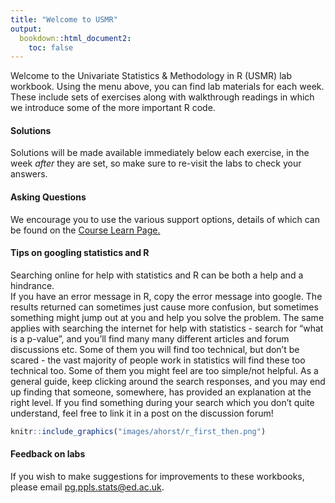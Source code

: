 ```yaml
---
title: "Welcome to USMR"
output: 
  bookdown::html_document2:
    toc: false
---
```


Welcome to the Univariate Statistics & Methodology in R (USMR) lab workbook. Using the menu above, you can find lab materials for each week. These include sets of exercises along with walkthrough readings in which we introduce some of the more important R code.  
 
#### Solutions   
Solutions will be made available immediately below each exercise, in the week *after* they are set, so make sure to re-visit the labs to check your answers.  
  
#### Asking Questions  
We encourage you to use the various support options, details of which can be found on the [Course Learn Page.](https://www.learn.ed.ac.uk/webapps/blackboard/content/listContentEditable.jsp?content_id=_6063517_1&course_id=_88064_1)

#### Tips on googling statistics and R

Searching online for help with statistics and R can be both a help and a hindrance.  
If you have an error message in R, copy the error message into google. The results returned can sometimes just cause more confusion, but sometimes something might jump out at you and help you solve the problem. The same applies with searching the internet for help with statistics - search for "what is a p-value", and you'll find many many different articles and forum discussions etc. Some of them you will find too technical, but don't be scared - the vast majority of people work in statistics will find these too technical too. Some of them you might feel are too simple/not helpful. As a general guide, keep clicking around the search responses, and you may end up finding that someone, somewhere, has provided an explanation at the right level. If you find something during your search which you don't quite understand, feel free to link it in a post on the discussion forum!  

```r
knitr::include_graphics("images/ahorst/r_first_then.png")
```

#### Feedback on labs

If you wish to make suggestions for improvements to these workbooks, please email [pg.ppls.stats@ed.ac.uk](mailto:pg.ppls.stats@ed.ac.uk).  
